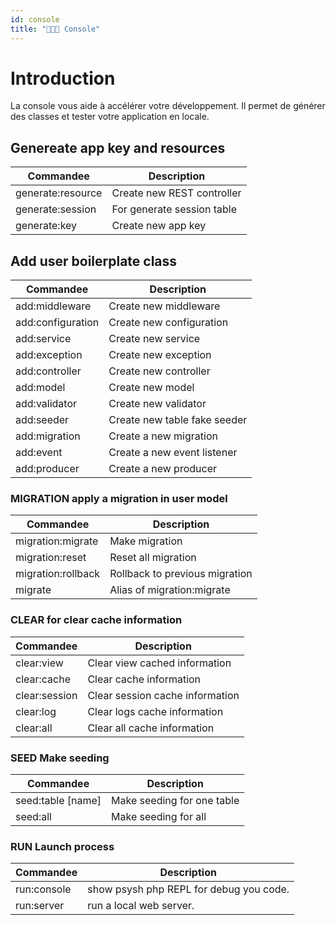 ```yaml
---
id: console
title: "👨🏾‍💻 Console"
---
```



# Introduction

La console vous aide à accélérer votre développement. Il permet de générer des classes et tester votre application en locale.

## Genereate app key and resources

| Commandee | Description |
|----------|------|
| generate:resource | Create new REST controller |
| generate:session | For generate session table |
| generate:key | Create new app key |

## Add user boilerplate class

| Commandee | Description |
|----------|------|
| add:middleware | Create new middleware |
| add:configuration | Create new configuration |
| add:service | Create new service |
| add:exception | Create new exception |
| add:controller | Create new controller |
| add:model | Create new model |
| add:validator | Create new validator |
| add:seeder | Create new table fake seeder |
| add:migration | Create a new migration |
| add:event | Create a new event listener |
| add:producer | Create a new producer |

### MIGRATION apply a migration in user model

| Commandee | Description |
|----------|------|
| migration:migrate | Make migration |
| migration:reset | Reset all migration |
| migration:rollback | Rollback to previous migration |
| migrate | Alias of migration:migrate |

### CLEAR for clear cache information

| Commandee | Description |
|----------|------|
| clear:view | Clear view cached information |
| clear:cache | Clear cache information |
| clear:session | Clear session cache information |
| clear:log | Clear logs cache information |
| clear:all | Clear all cache information |

### SEED Make seeding

| Commandee | Description |
|----------|------|
| seed:table [name] | Make seeding for one table |
| seed:all | Make seeding for all |

### RUN Launch process

| Commandee | Description |
|----------|------|
| run:console | show psysh php REPL for debug you code. |
| run:server  | run a local web server. |

<SuggestionFeature />
